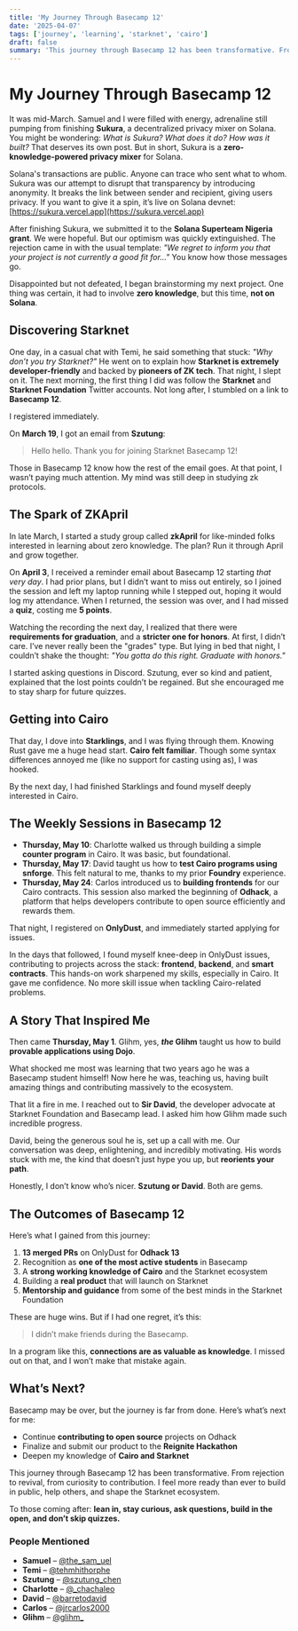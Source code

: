 ```yaml
---
title: 'My Journey Through Basecamp 12'
date: '2025-04-07'
tags: ['journey', 'learning', 'starknet', 'cairo']
draft: false
summary: 'This journey through Basecamp 12 has been transformative. From rejection to revival, from curiosity to contribution. I feel more ready than ever to build in public, help others, and shape the Starknet ecosystem.'
---
```


# My Journey Through Basecamp 12

It was mid-March. Samuel and I were filled with energy, adrenaline still pumping from finishing **Sukura**, a decentralized privacy mixer on Solana. You might be wondering: _What is Sukura? What does it do? How was it built?_ That deserves its own post. But in short, Sukura is a **zero-knowledge-powered privacy mixer** for Solana.

Solana's transactions are public. Anyone can trace who sent what to whom. Sukura was our attempt to disrupt that transparency by introducing anonymity. It breaks the link between sender and recipient, giving users privacy. If you want to give it a spin, it’s live on Solana devnet: [https://sukura.vercel.app](https://sukura.vercel.app)

After finishing Sukura, we submitted it to the **Solana Superteam Nigeria grant**. We were hopeful. But our optimism was quickly extinguished. The rejection came in with the usual template: _"We regret to inform you that your project is not currently a good fit for..."_ You know how those messages go.

Disappointed but not defeated, I began brainstorming my next project. One thing was certain, it had to involve **zero knowledge**, but this time, **not on Solana**.

## Discovering Starknet

One day, in a casual chat with Temi, he said something that stuck: _"Why don’t you try Starknet?"_ He went on to explain how **Starknet is extremely developer-friendly** and backed by **pioneers of ZK tech**. That night, I slept on it. The next morning, the first thing I did was follow the **Starknet** and **Starknet Foundation** Twitter accounts. Not long after, I stumbled on a link to **Basecamp 12**.

I registered immediately.

On **March 19**, I got an email from **Szutung**:

> Hello hello.
> Thank you for joining Starknet Basecamp 12!

Those in Basecamp 12 know how the rest of the email goes. At that point, I wasn’t paying much attention. My mind was still deep in studying zk protocols.

## The Spark of ZKApril

In late March, I started a study group called **zkApril** for like-minded folks interested in learning about zero knowledge. The plan? Run it through April and grow together.

On **April 3**, I received a reminder email about Basecamp 12 starting _that very day_. I had prior plans, but I didn’t want to miss out entirely, so I joined the session and left my laptop running while I stepped out, hoping it would log my attendance. When I returned, the session was over, and I had missed a **quiz**, costing me **5 points**.

Watching the recording the next day, I realized that there were **requirements for graduation**, and a **stricter one for honors**. At first, I didn’t care. I’ve never really been the "grades" type. But lying in bed that night, I couldn’t shake the thought: _"You gotta do this right. Graduate with honors."_

I started asking questions in Discord. Szutung, ever so kind and patient, explained that the lost points couldn’t be regained. But she encouraged me to stay sharp for future quizzes.

## Getting into Cairo

That day, I dove into **Starklings**, and I was flying through them. Knowing Rust gave me a huge head start. **Cairo felt familiar**. Though some syntax differences annoyed me (like no support for casting using as), I was hooked.

By the next day, I had finished Starklings and found myself deeply interested in Cairo.

## The Weekly Sessions in Basecamp 12

- **Thursday, May 10**: Charlotte walked us through building a simple **counter program** in Cairo. It was basic, but foundational.
- **Thursday, May 17**: David taught us how to **test Cairo programs using snforge**. This felt natural to me, thanks to my prior **Foundry** experience.
- **Thursday, May 24**: Carlos introduced us to **building frontends** for our Cairo contracts. This session also marked the beginning of **Odhack**, a platform that helps developers contribute to open source efficiently and rewards them.

That night, I registered on **OnlyDust**, and immediately started applying for issues.

In the days that followed, I found myself knee-deep in OnlyDust issues, contributing to projects across the stack: **frontend**, **backend**, and **smart contracts**. This hands-on work sharpened my skills, especially in Cairo. It gave me confidence. No more skill issue when tackling Cairo-related problems.

## A Story That Inspired Me

Then came **Thursday, May 1**. Glihm, yes, **_the_ Glihm** taught us how to build **provable applications using Dojo**.

What shocked me most was learning that two years ago he was a Basecamp student himself! Now here he was, teaching us, having built amazing things and contributing massively to the ecosystem.

That lit a fire in me. I reached out to **Sir David**, the developer advocate at Starknet Foundation and Basecamp lead. I asked him how Glihm made such incredible progress.

David, being the generous soul he is, set up a call with me. Our conversation was deep, enlightening, and incredibly motivating. His words stuck with me, the kind that doesn’t just hype you up, but **reorients your path**.

Honestly, I don’t know who’s nicer. **Szutung or David**. Both are gems.

## The Outcomes of Basecamp 12

Here’s what I gained from this journey:

1. **13 merged PRs** on OnlyDust for **Odhack 13**
2. Recognition as **one of the most active students** in Basecamp
3. A **strong working knowledge of Cairo** and the Starknet ecosystem
4. Building a **real product** that will launch on Starknet
5. **Mentorship and guidance** from some of the best minds in the Starknet Foundation

These are huge wins. But if I had one regret, it’s this:

> I didn’t make friends during the Basecamp.

In a program like this, **connections are as valuable as knowledge**. I missed out on that, and I won’t make that mistake again.

## What’s Next?

Basecamp may be over, but the journey is far from done. Here’s what’s next for me:

- Continue **contributing to open source** projects on Odhack
- Finalize and submit our product to the **Reignite Hackathon**
- Deepen my knowledge of **Cairo and Starknet**

This journey through Basecamp 12 has been transformative. From rejection to revival, from curiosity to contribution. I feel more ready than ever to build in public, help others, and shape the Starknet ecosystem.

To those coming after: **lean in, stay curious, ask questions, build in the open, and don’t skip quizzes.**

### People Mentioned

- **Samuel** – [@the_sam_uel](https://x.com/the_sam_uel)
- **Temi** – [@tehmhithorphe](https://x.com/tehmhithorphe)
- **Szutung** – [@szutung_chen](https://x.com/szutung_chen)
- **Charlotte** – [@\_chachaleo](https://x.com/_chachaleo)
- **David** – [@barretodavid](https://x.com/barretodavid)
- **Carlos** – [@jrcarlos2000](https://x.com/jrcarlos2000)
- **Glihm** – [@glihm\_](https://x.com/glihm_)
